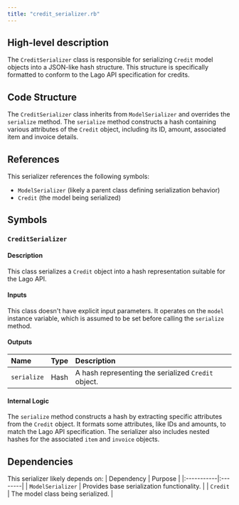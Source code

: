 ```yaml
---
title: "credit_serializer.rb"
---
```


## High-level description
The `CreditSerializer` class is responsible for serializing `Credit` model objects into a JSON-like hash structure. This structure is specifically formatted to conform to the Lago API specification for credits.

## Code Structure
The `CreditSerializer` class inherits from `ModelSerializer` and overrides the `serialize` method. The `serialize` method constructs a hash containing various attributes of the `Credit` object, including its ID, amount, associated item and invoice details.

## References
This serializer references the following symbols:
- `ModelSerializer` (likely a parent class defining serialization behavior)
- `Credit` (the model being serialized)

## Symbols

### `CreditSerializer`
#### Description
This class serializes a `Credit` object into a hash representation suitable for the Lago API.

#### Inputs
This class doesn't have explicit input parameters. It operates on the `model` instance variable, which is assumed to be set before calling the `serialize` method.

#### Outputs
| Name | Type | Description |
|:-----|:-----|:------------|
| `serialize` | Hash | A hash representing the serialized `Credit` object. |

#### Internal Logic
The `serialize` method constructs a hash by extracting specific attributes from the `Credit` object. It formats some attributes, like IDs and amounts, to match the Lago API specification. The serializer also includes nested hashes for the associated `item` and `invoice` objects.

## Dependencies
This serializer likely depends on:
| Dependency | Purpose |
|:-----------|:--------|
| `ModelSerializer` | Provides base serialization functionality. |
| `Credit` | The model class being serialized. |

